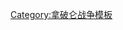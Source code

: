 {{Campaign
|name=[[拿破崙戰爭]]
|raw_name=Campaignbox Napoleonic Wars
|battles=  '''[[第三次反法同盟]]''' – [[英西戰爭 (1796年－1808年)|英西战争]] – [[俄罗斯－波斯战争 (1804年－1813年)|俄波战争]] – {{le|波美拉尼亚战争|Franco-Swedish War}} –'''[[第四次反法同盟]]''' – [[第七次俄土战争|俄土戰爭]] – [[砲艦戰爭]] – [[芬蘭戰爭]]- [[丹瑞战争 (1808年-1809年)|丹瑞戰爭]] – [[英土戰爭]] – '''[[半岛战争]]''' – [[英俄戰爭]] – '''[[第五次反法同盟]]''' – {{le|英瑞戰爭|Anglo-Swedish War (1810–1812)}} – '''[[俄法战争]]''' – '''[[第六次反法同盟]]''' – [[1814年瑞典-挪威戰爭|瑞挪戰爭]] – '''[[百日王朝|第七次反法同盟]]'''
----
{{le|西印度群岛战役|West Indies campaign 1804–1810}} – {{le|亚得里亚海战役|Adriatic campaign of 1807–1814}} – {{le|第一次爪哇战役|Java campaign of 1806–1807}} – [[毛里求斯戰役|印度洋战事]] – [[英荷爪哇战争|第二次爪哇战役]]
}}
<noinclude>
[[Category:拿破仑战争模板]]
</noinclude>